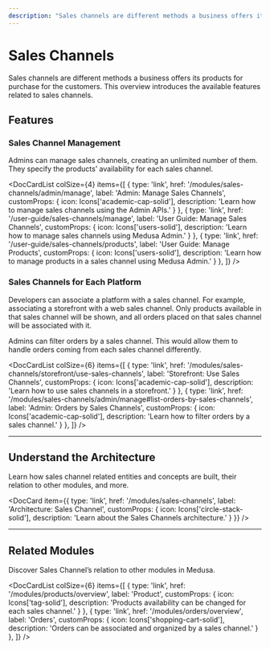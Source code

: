 ```yaml
---
description: "Sales channels are different methods a business offers its products for purchase for the customers. Learn about the available features and guides."
---
```



# Sales Channels

Sales channels are different methods a business offers its products for purchase for the customers. This overview introduces the available features related to sales channels.

## Features

### Sales Channel Management

Admins can manage sales channels, creating an unlimited number of them. They specify the products’ availability for each sales channel.

<DocCardList colSize={4} items={[
  {
    type: 'link',
    href: '/modules/sales-channels/admin/manage',
    label: 'Admin: Manage Sales Channels',
    customProps: {
      icon: Icons['academic-cap-solid'],
      description: 'Learn how to manage sales channels using the Admin APIs.'
    }
  },
  {
    type: 'link',
    href: '/user-guide/sales-channels/manage',
    label: 'User Guide: Manage Sales Channels',
    customProps: {
      icon: Icons['users-solid'],
      description: 'Learn how to manage sales channels using Medusa Admin.'
    }
  },
  {
    type: 'link',
    href: '/user-guide/sales-channels/products',
    label: 'User Guide: Manage Products',
    customProps: {
      icon: Icons['users-solid'],
      description: 'Learn how to manage products in a sales channel using Medusa Admin.'
    }
  },
]} />

### Sales Channels for Each Platform

Developers can associate a platform with a sales channel. For example, associating a storefront with a web sales channel. Only products available in that sales channel will be shown, and all orders placed on that sales channel will be associated with it.

Admins can filter orders by a sales channel. This would allow them to handle orders coming from each sales channel differently.

<DocCardList colSize={6} items={[
  {
    type: 'link',
    href: '/modules/sales-channels/storefront/use-sales-channels',
    label: 'Storefront: Use Sales Channels',
    customProps: {
      icon: Icons['academic-cap-solid'],
      description: 'Learn how to use sales channels in a storefront.'
    }
  },
  {
    type: 'link',
    href: '/modules/sales-channels/admin/manage#list-orders-by-sales-channels',
    label: 'Admin: Orders by Sales Channels',
    customProps: {
      icon: Icons['academic-cap-solid'],
      description: 'Learn how to filter orders by a sales channel.'
    }
  },
]} />

---

## Understand the Architecture

Learn how sales channel related entities and concepts are built, their relation to other modules, and more.

<DocCard item={{
    type: 'link',
    href: '/modules/sales-channels',
    label: 'Architecture: Sales Channel',
    customProps: {
      icon: Icons['circle-stack-solid'],
      description: 'Learn about the Sales Channels architecture.'
    }
  }}
/>

---

## Related Modules

Discover Sales Channel’s relation to other modules in Medusa.

<DocCardList colSize={6} items={[
  {
    type: 'link',
    href: '/modules/products/overview',
    label: 'Product',
    customProps: {
      icon: Icons['tag-solid'],
      description: 'Products availability can be changed for each sales channel.'
    }
  },
  {
    type: 'link',
    href: '/modules/orders/overview',
    label: 'Orders',
    customProps: {
      icon: Icons['shopping-cart-solid'],
      description: 'Orders can be associated and organized by a sales channel.'
    }
  },
]} />